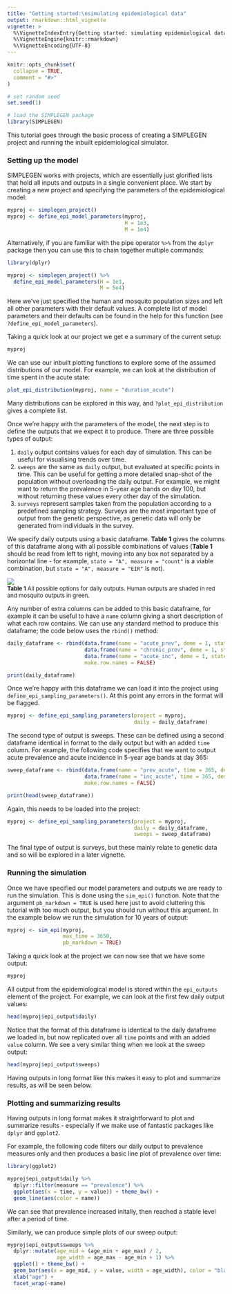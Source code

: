 ---
title: "Getting started:\nsimulating epidemiological data"
output: rmarkdown::html_vignette
vignette: >
  %\VignetteIndexEntry{Getting started: simulating epidemiological data}
  %\VignetteEngine{knitr::rmarkdown}
  %\VignetteEncoding{UTF-8}
---

```{r, include = FALSE}
knitr::opts_chunk$set(
  collapse = TRUE,
  comment = "#>"
)
```

```{r echo=FALSE}
# set random seed
set.seed(1)

# load the SIMPLEGEN package
library(SIMPLEGEN)
```

This tutorial goes through the basic process of creating a SIMPLEGEN project and running the inbuilt epidemiological simulator. 

### Setting up the model

SIMPLEGEN works with projects, which are essentially just glorified lists that hold all inputs and outputs in a single convenient place. We start by creating a new project and specifying the parameters of the epidemiological model:

```{r}
myproj <- simplegen_project()
myproj <- define_epi_model_parameters(myproj,
                                      H = 1e3,
                                      M = 1e4)
```

Alternatively, if you are familiar with the pipe operator `%>%` from the `dplyr` package then you can use this to chain together multiple commands:

```{r}
library(dplyr)

myproj <- simplegen_project() %>%
  define_epi_model_parameters(H = 1e3,
                              M = 5e4)
```

Here we've just specified the human and mosquito population sizes and left all other parameters with their default values. A complete list of model parameters and their defaults can be found in the help for this function (see `?define_epi_model_parameters`).

Taking a quick look at our project we get e a summary of the current setup:

```{r}
myproj
```

We can use our inbuilt plotting functions to explore some of the assumed distributions of our model. For example, we can look at the distribution of time spent in the acute state:

```{r}
plot_epi_distribution(myproj, name = "duration_acute")
```

Many distributions can be explored in this way, and `?plot_epi_distribution` gives a complete list.

Once we're happy with the parameters of the model, the next step is to define the outputs that we expect it to produce. There are three possible types of output:

1. `daily` output contains values for each day of simulation. This can be useful for visualising trends over time.
2. `sweeps` are the same as `daily` output, but evaluated at specific points in time. This can be useful for getting a more detailed snap-shot of the population without overloading the daily output. For example, we might want to return the prevalence in 5-year age bands on day 100, but without returning these values every other day of the simulation.
3. `surveys` represent samples taken from the population according to a predefined sampling strategy. Surveys are the most important type of output from the genetic perspective, as genetic data will only be generated from individuals in the survey.

We specify daily outputs using a basic dataframe. **Table 1** gives the columns of this dataframe along with all possible combinations of values (**Table 1** should be read from left to right, moving into any box not separated by a horizontal line - for example, `state = "A", measure = "count"` is a viable combination, but `state = "A", measure = "EIR"` is not).

<img src="https://raw.githubusercontent.com/mrc-ide/SIMPLEGEN/develop/R_ignore/images/sampling_params_table.png"/>
<font size="2">
<figcaption> **Table 1** All possible options for daily outputs. Human outputs are shaded in red and mosquito outputs in green.</figcaption>
</font>

Any number of extra columns can be added to this basic dataframe, for example it can be useful to have a `name` column giving a short description of what each row contains. We can use any standard method to produce this dataframe; the code below uses the `rbind()` method:

```{r}
daily_dataframe <- rbind(data.frame(name = "acute_prev", deme = 1, state = "A", measure = "prevalence", diagnostic = "microscopy", age_min = 0, age_max = 5),
                         data.frame(name = "chronic_prev", deme = 1, state = "C", measure = "prevalence", diagnostic = "microscopy", age_min = 0, age_max = 5),
                         data.frame(name = "acute_inc", deme = 1, state = "A", measure = "incidence", diagnostic = "PCR", age_min = 2, age_max = 10),
                         make.row.names = FALSE)

print(daily_dataframe)
```
Once we're happy with this dataframe we can load it into the project using `define_epi_sampling_parameters()`. At this point any errors in the format will be flagged.

```{r}
myproj <- define_epi_sampling_parameters(project = myproj,
                                         daily = daily_dataframe)
```

The second type of output is sweeps. These can be defined using a second dataframe identical in format to the daily output but with an added `time` column. For example, the following code specifies that we want to output acute prevalence and acute incidence in 5-year age bands at day 365:

```{r}
sweep_dataframe <- rbind(data.frame(name = "prev_acute", time = 365, deme = 1, measure = "prevalence", state = "A", diagnostic = "true", age_min = seq(0, 100, 5), age_max = seq(0, 100, 5) + 4),
                         data.frame(name = "inc_acute", time = 365, deme = 1, measure = "incidence",  state = "A", diagnostic = "true", age_min = seq(0, 100, 5), age_max = seq(0, 100, 5) + 4),
                         make.row.names = FALSE)

print(head(sweep_dataframe))
```
Again, this needs to be loaded into the project:

```{r}
myproj <- define_epi_sampling_parameters(project = myproj,
                                         daily = daily_dataframe,
                                         sweeps = sweep_dataframe)
```

The final type of output is surveys, but these mainly relate to genetic data and so will be explored in a later vignette.


### Running the simulation

Once we have specified our model parameters and outputs we are ready to run the simulation. This is done using the `sim_epi()` function. Note that the argument `pb_markdown = TRUE` is used here just to avoid cluttering this tutorial with too much output, but you should run without this argument. In the example below we run the simulation for 10 years of output:

```{r}
myproj <- sim_epi(myproj,
                  max_time = 3650,
                  pb_markdown = TRUE)
```

Taking a quick look at the project we can now see that we have some output:

```{r}
myproj
```

All output from the epidemiological model is stored within the `epi_outputs` element of the project. For example, we can look at the first few daily output values:

```{r}
head(myproj$epi_output$daily)
```
Notice that the format of this dataframe is identical to the daily dataframe we loaded in, but now replicated over all `time` points and with an added `value` column. We see a very similar thing when we look at the sweep output:

```{r}
head(myproj$epi_output$sweeps)
```
Having outputs in long format like this makes it easy to plot and summarize results, as will be seen below.


### Plotting and summarizing results

Having outputs in long format makes it straightforward to plot and summarize results - especially if we make use of fantastic packages like `dplyr` and `ggplot2`.

For example, the following code filters our daily output to prevalence measures only and then produces a basic line plot of prevalence over time:

```{r}
library(ggplot2)

myproj$epi_output$daily %>%
  dplyr::filter(measure == "prevalence") %>%
  ggplot(aes(x = time, y = value)) + theme_bw() +
  geom_line(aes(color = name))
```

We can see that prevalence increased initally, then reached a stable level after a period of time.

Similarly, we can produce simple plots of our sweep output:

```{r}
myproj$epi_output$sweeps %>%
  dplyr::mutate(age_mid = (age_min + age_max) / 2,
                age_width = age_max - age_min + 1) %>%
  ggplot() + theme_bw() +
  geom_bar(aes(x = age_mid, y = value, width = age_width), color = "black", stat = "identity") +
  xlab("age") +
  facet_wrap(~name)
```

